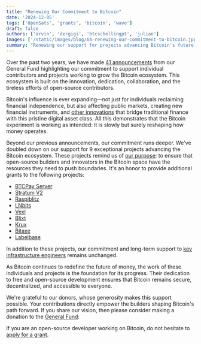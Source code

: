 ```yaml
---
title: "Renewing Our Commitment to Bitcoin"
date: '2024-12-05'
tags: ['OpenSats', 'grants', 'bitcoin', 'wave']
draft: false
authors: ['arvin', 'dergigi', 'btcschellingpt', 'julian']
images: ['/static/images/blog/64-renewing-our-commitment-to-bitcoin.jpg']
summary: "Renewing our support for projects advancing Bitcoin's future."
---
```


Over the past two years, we have made [41 announcements](/tags/bitcoin) from our
General Fund highlighting our commitment to support individual contributors
and projects working to grow the Bitcoin ecosystem. This ecosystem is built on
the innovation, dedication, collaboration, and the tireless efforts of
open-source contributors.

Bitcoin's influence is ever expanding—not just for individuals reclaiming
financial independence, but also affecting public markets, creating new
financial instruments, and [other
innovations](https://www.accesswire.com/946068/newmarket-launches-battery-finance-a-pioneering-asset-management-and-specialty-finance-platform-built-on-bitcoin-completes-inaugural-credit-investment)
that bridge traditional finance with this pristine digital asset class. All this
demonstrates that the Bitcoin experiment is working as intended: it is slowly
but surely reshaping how money operates.

Beyond our previous announcements, our commitment runs deeper. We've doubled
down on our support for 9 exceptional projects advancing the Bitcoin ecosystem.
These projects remind us of [our purpose](/mission): to ensure that open-source
builders and innovators in the Bitcoin space have the resources they need to
push boundaries. It's an honor to provide additional grants to the following
projects:

- [BTCPay Server](/blog/bitcoin-grants-july-2023#btcpay-server)
- [Stratum
  V2](/blog/bitcoin-and-nostr-grants-august-2023#stratum-v2-testing--benchmarking-tool)
- [Raspiblitz](/blog/bitcoin-grants-july-2023#raspiblitz)
- [LNbits](/blog/bitcoin-and-nostr-grants-august-2023#lnbits)
- [Vexl](/blog/bitcoin-grants-december-2023#vexl)
- [Blixt](/blog/bitcoin-grants-july-2023#blixt-wallet)
- [Krux](/blog/bitcoin-grants-december-2023#krux)
- [Bitaxe](/blog/bitcoin-grants-feb-2024#the-bitaxe)
- [Labelbase](/blog/bitcoin-grants-july-2023#labelbase)

In addition to these projects, our commitment and long-term support to [key
infrastructure engineers](/tags/core) remains unchanged.

As Bitcoin continues to redefine the future of money, the work of these
individuals and projects is the foundation for its progress. Their dedication
to free and open-source development ensures that Bitcoin remains secure,
decentralized, and accessible to everyone.

We're grateful to our donors, whose generosity makes this support possible. Your
contributions directly empower the builders shaping Bitcoin's path forward. If
you share our vision, then please consider making a donation to the [General
Fund](/funds/general):

<center>
    <DonateToGeneralFundButton/>
</center>

If you are an open-source developer working on Bitcoin, do not hesitate to [apply
for a grant](https://opensats.org/apply/grant).

